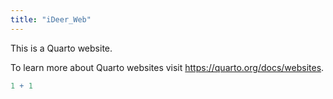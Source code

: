 ```yaml
---
title: "iDeer_Web"
---
```


This is a Quarto website.

To learn more about Quarto websites visit <https://quarto.org/docs/websites>.

```r
1 + 1
```

